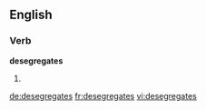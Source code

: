 
==English==

===Verb===
'''desegregates'''

# {{en-third-person singular of|desegregate}}

[[de:desegregates]]
[[fr:desegregates]]
[[vi:desegregates]]